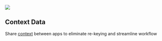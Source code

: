<img src="/img/feature-context.svg" />

## Context Data

Share [context](/docs/context/spec) between apps to eliminate re-keying and streamline workflow